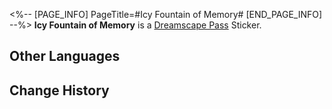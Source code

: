 <%-- [PAGE_INFO]
PageTitle=#Icy Fountain of Memory#
[END_PAGE_INFO] --%>
{{Stub|Location information}}
{{Item Infobox
|id          = 223350
|image       = Dreamscape Pass Sticker Icy Fountain of Memory.png{{subst:void|<!--$UPLOAD:<<SpriteOutput/TravelBrochure/StickFigures/223350.png>-<Dreamscape Pass Sticker Icy Fountain of Memory.png>-<Item Icons>>-->}}
|type        = Dreamscape Pass Sticker
|type2       = A Certain Someone's Past Stickers
|invCategory = 
|rarity      = 4
|effect      = 
|description = Digital stickers that can be used to decorate the pages of the Dreamtour Handbook. They come in many different styles.
|source1     = [[Discover the magnificent Icy Fountain of Memory in the Dreamscape]]
}}
{{Description|One day, those cold and piercing memories will freeze into ice.}}
'''Icy Fountain of Memory''' is a [[Dreamscape Pass]] Sticker.

==Other Languages==
{{Other Languages
|en   = Icy Fountain of Memory
|zhs  = 记忆冰泉
|zht  = 記憶冰泉
|ja   = 凍結した記憶の噴水
|ko   = 기억 얼음샘
|es   = Fuente helada de los recuerdos
|fr   = Fontaine glacée des souvenirs
|ru   = Ледяной фонтан воспоминаний
|th   = น้ำพุความทรงจำอันเย็นเฉียบ
|vi   = Suối Băng Ký Ức
|de   = Eisiger Brunnen der Erinnerung
|id   = Pancuran Es Ingatan
|pt   = Fonte Gélida da Memória
}}

==Change History==
{{Change History|2.0}}